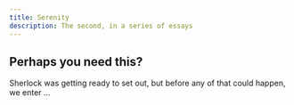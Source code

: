 ```yaml
---
title: Serenity
description: The second, in a series of essays
---
```


## Perhaps you need this?

Sherlock was getting ready to set out, but before any of that could happen, we enter ...
